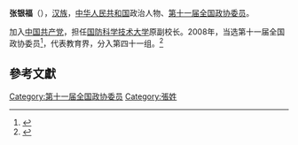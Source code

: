 '''张银福'''（{{bd|1948年||}}），[[汉族|汉族]]，[[中华人民共和国|中华人民共和国]]政治人物、[[第十一届全国政协委员|第十一届全国政协委员]]。

加入[[中国共产党|中国共产党]]，担任[[国防科学技术大学|国防科学技术大学]]原副校长。2008年，当选第十一届全国政协委员<ref>{{cite news|title=第十一届全国政协委员名单|url=http://www.indaa.com.cn/zt/2009qglh/zxzs/200903/t20090303_127573.html|accessdate=2013-04-09|newspaper=新华社北京1月25日电 中国人民政治协商会议第十一届全国委员会委员名单(共2237人，2008年1月25日政协第十届全国委员会常务委员会第二十次会议通过)|date=2008年1月25日|deadurl=yes|archiveurl=https://web.archive.org/web/20130928014403/http://www.indaa.com.cn/zt/2009qglh/zxzs/200903/t20090303_127573.html|archivedate=2013年9月28日|df=}}</ref>，代表教育界，分入第四十一组。<ref>{{cite news|title=全国政协信息-张银福|url=http://www.cppcc.gov.cn/CMS/wylibary/showJcwyxtInfoWylibary.action?tabJcwyxt.guid=11W0014190&wytype=wjwy|accessdate=2013-04-11|newspaper=全国政协委员会|archive-date=2019-08-18|archive-url=https://web.archive.org/web/20190818135746/http://www.cppcc.gov.cn/CMS/wylibary/showJcwyxtInfoWylibary.action?tabJcwyxt.guid=11W0014190&wytype=wjwy}}</ref>

==參考文獻==
{{reflist}}
{{中国政治人物小作品}}

[[Category:第十一届全国政协委员|Category:第十一届全国政协委员]]
[[Category:張姓|Category:張姓]]